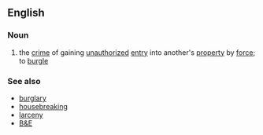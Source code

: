 ==English==
===Noun===
{{wikipedia}}
{{en-noun|sg=[[breaking]] and [[entering]]|-}}
# the [[crime]] of gaining [[unauthorized]] [[entry]] into another's [[property]] by [[force]]; to [[burgle]]
===See also===
*[[burglary]]
*[[housebreaking]]
*[[larceny]]
*[[B&E]]
